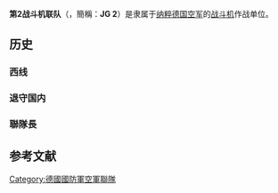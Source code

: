 {{multiple issues|
{{expand|time=2013-11-01T07:30:48+00:00}}
{{unreferenced|time=2013-11-01T07:30:48+00:00}}
}}
{{Infobox Military Unit
|unit_name=Jagdgeschwader 2<br/>第2戰鬥機聯隊
|image= File:JG 2.svg
|caption= 
|dates=1939 – 1945
|country={{flagicon|Nazi Germany}} [[纳粹德国|纳粹德国]]
|allegiance=
|branch=[[纳粹德国空军|纳粹德国空军]]
|type=[[战斗机|战斗机]]
|role=夺取[[制空权|制空权]]
|size=空军联队
|command_structure=
|current_commander=
|garrison=
|ceremonial_chief=
|colonel_of_the_regiment=
|nickname=里希特霍芬
|patron=
|motto=
|colors=
|identification_symbol=
|march=
|mascot=
|battles=
|notable_commanders=赫爾穆特·威克（1940年10月20日 - 1940年11月28日）
|anniversaries=
|decorations=
|battle_honours=
<!-- Aircraft -->
|equipment= [[Bf_109|Bf 109]]<br>[[Fw_190|Fw 190]]
}}
'''第2战斗机联队'''（'''{{lang-de|Jagdgeschwader 2}}'''，簡稱：'''JG 2'''）是隶属于[[纳粹德国空军|纳粹德国空军]]的[[战斗机|战斗机]]作战单位。

==历史==
===西线===

===退守国内===

===聯隊長===

==参考文献==

{{德國國防軍空軍戰鬥機聯隊}}
[[Category:德國國防軍空軍聯隊|Category:德國國防軍空軍聯隊]]